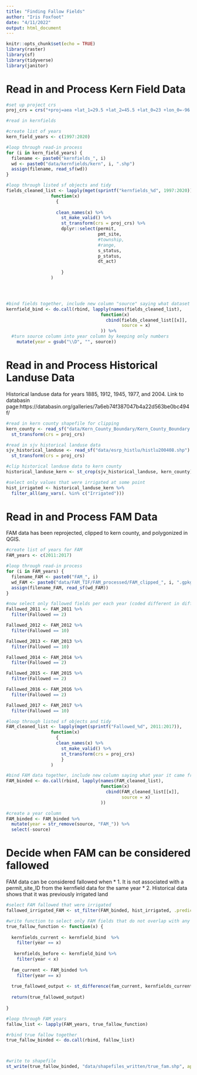 ```yaml
---
title: "Finding Fallow Fields"
author: "Iris Foxfoot"
date: "4/11/2022"
output: html_document
---
```


```r
knitr::opts_chunk$set(echo = TRUE)
library(raster)
library(sf)
library(tidyverse)
library(janitor)
```

# Read in and Process Kern Field Data

```r
#set up project crs
proj_crs = crs("+proj=aea +lat_1=29.5 +lat_2=45.5 +lat_0=23 +lon_0=-96 +x_0=0 +y_0=0 +ellps=GRS80 +towgs84=0,0,0,0,0,0,0 +units=m +no_defs")
```

```r

#read in kernfields

#create list of years
kern_field_years <- c(1997:2020)

#loop through read-in process
for (i in kern_field_years) {
  filename <- paste0("kernfields_", i)
  wd <- paste0("data/kernfields/kern", i, ".shp")
  assign(filename, read_sf(wd))
}

#loop through listed sf objects and tidy
fields_cleaned_list <- lapply(mget(sprintf("kernfields_%d", 1997:2020)), 
                 function(x) 
                   {
                   
                   clean_names(x) %>%
                     st_make_valid() %>% 
                     st_transform(crs = proj_crs) %>%
                     dplyr::select(permit,
                                   pmt_site,
                                   #township,
                                   #range,
                                   s_status,
                                   p_status,
                                   dt_act)
                   
                     }
                 )




#bind fields together, include new column "source" saying what dataset it came from
kernfield_bind <- do.call(rbind, lapply(names(fields_cleaned_list), 
                                    function(x) 
                                      cbind(fields_cleaned_list[[x]], 
                                            source = x)
                                    )) %>% 
  #turn source column into year column by keeping only numbers
    mutate(year = gsub("\\D", "", source))
```

# Read in and Process Historical Landuse Data

Historical landuse data for years 1885, 1912, 1945, 1977, and 2004. Link to databasin page:https://databasin.org/galleries/7a6eb74f387047b4a22d563be0bc494f/   

```r
#read in kern county shapefile for clipping
kern_county <- read_sf("data/Kern_County_Boundary/Kern_County_Boundary.shp") %>% 
  st_transform(crs = proj_crs)

#read in sjv historical landuse data
sjv_historical_landuse <- read_sf("data/esrp_histlu/histlu200408.shp") %>% 
  st_transform(crs = proj_crs)

#clip historical landuse data to kern county
historical_landuse_kern <- st_crop(sjv_historical_landuse, kern_county)

#select only values that were irrigated at some point
hist_irrigated <- historical_landuse_kern %>% 
  filter_all(any_vars(. %in% c("Irrigated")))
```

# Read in and Process FAM Data

FAM data has been reprojected, clipped to kern county, and polygonized in QGIS.

```r
#create list of years for FAM
FAM_years <- c(2011:2017)

#loop through read-in process
for (i in FAM_years) {
  filename_FAM <- paste0("FAM_", i)
  wd_FAM <- paste0("data/FAM_TIF/FAM_processed/FAM_clipped_", i, ".gpkg")
  assign(filename_FAM, read_sf(wd_FAM))
}

#now select only fallowed fields per each year (coded different in different years)
Fallowed_2011 <- FAM_2011 %>% 
  filter(Fallowed == 2)

Fallowed_2012 <- FAM_2012 %>% 
  filter(Fallowed == 10)

Fallowed_2013 <- FAM_2013 %>% 
  filter(Fallowed == 10)

Fallowed_2014 <- FAM_2014 %>% 
  filter(Fallowed == 2)

Fallowed_2015 <- FAM_2015 %>% 
  filter(Fallowed == 2)

Fallowed_2016 <- FAM_2016 %>% 
  filter(Fallowed == 2)

Fallowed_2017 <- FAM_2017 %>% 
  filter(Fallowed == 10)

#loop through listed sf objects and tidy
FAM_cleaned_list <- lapply(mget(sprintf("Fallowed_%d", 2011:2017)), 
                 function(x) 
                   {
                   clean_names(x) %>%
                     st_make_valid() %>% 
                     st_transform(crs = proj_crs)
                     }
                 )

#bind FAM data together, include new column saying what year it came from
FAM_binded <- do.call(rbind, lapply(names(FAM_cleaned_list), 
                                    function(x) 
                                      cbind(FAM_cleaned_list[[x]], 
                                            source = x)
                                    ))

#create a year column
FAM_binded <- FAM_binded %>% 
  mutate(year = str_remove(source, "FAM_")) %>% 
  select(-source)
```

# Decide when FAM can be considered fallowed

FAM data can be considered fallowed when 
* 1. It is not associated with a permit_site_ID from the kernfield data for the same year
* 2. Historical data shows that it was previously irrigated land

```r
#select FAM fallowed that were irrigated
fallowed_irrigated_FAM <- st_filter(FAM_binded, hist_irrigated, .predicate = st_intersects)

#write function to select only FAM fields that do not overlap with any kernfields in the same year
true_fallow_function <- function(x) {
  
  kernfields_current <- kernfield_bind  %>% 
    filter(year == x)
  
   kernfields_before <- kernfield_bind %>% 
    filter(year < x)
  
  fam_current <- FAM_binded %>% 
    filter(year == x)
  
  true_fallowed_output <- st_difference(fam_current, kernfields_current)
  
  return(true_fallowed_output)
  
}

#loop through FAM years
fallow_list <- lapply(FAM_years, true_fallow_function)

#rbind true fallow together
true_fallow_binded <- do.call(rbind, fallow_list)



#write to shapefile
st_write(true_fallow_binded, "data/shapefiles_written/true_fam.shp", append = F)
```

